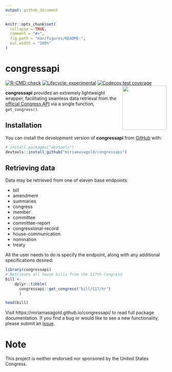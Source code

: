```yaml
---
output: github_document
---
```


<!-- README.md is generated from README.Rmd. Please edit that file -->

```r
knitr::opts_chunk$set(
  collapse = TRUE,
  comment = "#>",
  fig.path = "man/figures/README-",
  out.width = "100%"
)
```

# congressapi

<!-- badges: start -->
[![R-CMD-check](https://github.com/miriamasagold/congressapi/actions/workflows/R-CMD-check.yaml/badge.svg)](https://github.com/miriamasagold/congressapi/actions/workflows/R-CMD-check.yaml)
[![Lifecycle: experimental](https://img.shields.io/badge/lifecycle-experimental-orange.svg)](https://lifecycle.r-lib.org/articles/stages.html#experimental)
[![Codecov test coverage](https://codecov.io/gh/miriamasagold/congressapi/branch/main/graph/badge.svg)](https://app.codecov.io/gh/miriamasagold/congressapi?branch=main)
<!-- badges: end -->
<img src='man/figures/logo.svg' align="right" height="138.5" />

**congressapi** provides an extremely lightweight wrapper, facilitating seamless data retrieval from the [official Congress API](https://api.congress.gov/) via a single function, `get_congress()`.

## Installation

You can install the development version of **congressapi** from [GitHub](https://github.com/) with:

``` r
# install.packages("devtools")
devtools::install_github("miriamasagold/congressapi")
```

## Retrieving data

Data may be retrieved from one of eleven base endpoints:

* bill
* amendment
* summaries
* congress
* member
* committee
* committee-report
* congressional-record
* house-communication
* nomination
* treaty

All the user needs to do is specify the endpoint, along with any additional specifications desired:

```r
library(congressapi)
# Retrieves all house bills from the 117th Congress
bill <- 
    dplyr::tibble(
      congressapi::get_congress("bill/117/hr")
      )

head(bill)

```

Visit https://miriamasagold.github.io/congressapi/ to read full package documentation. If you find a bug or would like to see a new functionality, please submit an [issue](https://github.com/miriamasagold/congressapi/issues).

# Note

This project is neither endorsed nor sponsored by the United States Congress.
